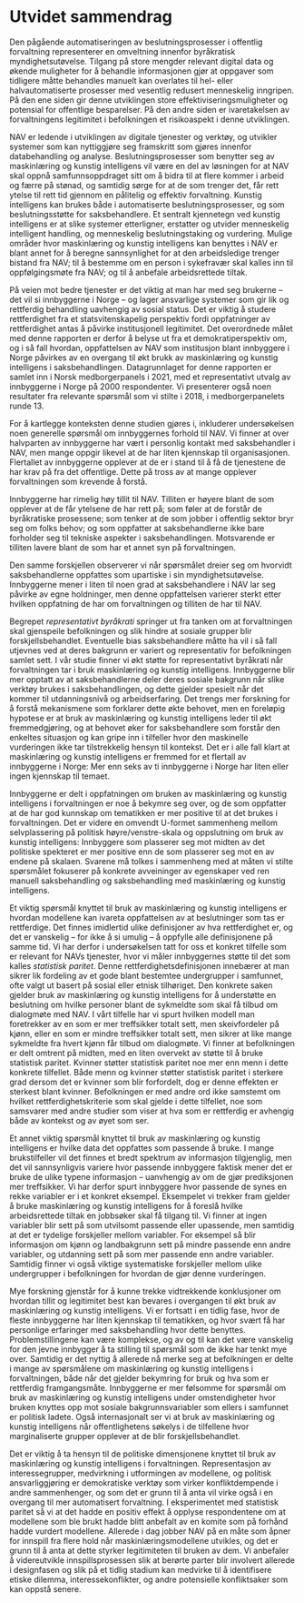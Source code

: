 # Utvidet sammendrag {#sammendrag}

Den pågående automatiseringen av beslutningsprosesser i offentlig forvaltning representerer en omveltning innenfor byråkratisk myndighetsutøvelse. 
Tilgang på store mengder relevant digital data og økende muligheter for å behandle informasjonen gjør at oppgaver som tidligere måtte behandles manuelt kan overlates til hel- eller halvautomatiserte prosesser med vesentlig redusert menneskelig inngripen. 
På den ene siden gir denne utviklingen store effektiviseringsmuligheter og potensial for offentlige besparelser. 
På den andre siden er ivaretakelsen av forvaltningens legitimitet i befolkningen et risikoaspekt i denne utviklingen.

NAV er ledende i utviklingen av digitale tjenester og verktøy, og utvikler systemer som kan nyttiggjøre seg framskritt som gjøres innenfor databehandling og analyse. 
Beslutningsprosesser som benytter seg av maskinlæring og kunstig intelligens vil være en del av løsningen for at NAV skal oppnå samfunnsoppdraget sitt om å bidra til at flere kommer i arbeid og færre på stønad, og samtidig sørge for at de som trenger det, får rett ytelse til rett tid gjennom en pålitelig og effektiv forvaltning. 
Kunstig intelligens kan brukes både i automatiserte beslutningsprosesser, og som beslutningsstøtte for saksbehandlere. 
Et sentralt kjennetegn ved kunstig intelligens er at slike systemer etterligner, erstatter og utvider menneskelig intelligent handling, og menneskelig beslutningstaking og vurdering.
Mulige områder hvor maskinlæring og kunstig intelligens kan benyttes i NAV er blant annet for å beregne sannsynlighet for at den arbeidsledige trenger bistand fra NAV; til å bestemme om en person i sykefravær skal kalles inn til oppfølgingsmøte fra NAV; og til å anbefale arbeidsrettede tiltak.

På veien mot bedre tjenester er det viktig at man har med seg brukerne – det vil si innbyggerne i Norge – og lager ansvarlige systemer som gir lik og rettferdig behandling uavhengig av sosial status.
Det er viktig å studere rettferdighet fra et statsvitenskapelig perspektiv fordi oppfatninger av rettferdighet antas å påvirke institusjonell legitimitet. 
Det overordnede målet med denne rapporten er derfor å belyse ut fra et demokratiperspektiv om, og i så fall hvordan, oppfattelsen av NAV som institusjon blant innbyggere i Norge påvirkes av en overgang til økt brukk av maskinlæring og kunstig intelligens i saksbehandlingen.
Datagrunnlaget for denne rapporten er samlet inn i Norsk medborgerpanels i 2021, med et representativt utvalg av innbyggerne i Norge på 2000 respondenter.
Vi presenterer også noen resultater fra relevante spørsmål som vi stilte i 2018, i medborgerpanelets runde 13.

For å kartlegge konteksten denne studien gjøres i, inkluderer undersøkelsen noen generelle spørsmål om innbyggernes forhold til NAV.
Vi finner at over halvparten av innbyggerne har vært i personlig kontakt med saksbehandler i NAV, men mange oppgir likevel at de har liten kjennskap til organisasjonen.
Flertallet av innbyggerne opplever at de er i stand til å få de tjenestene de har krav på fra det offentlige. 
Dette på tross av at mange opplever forvaltningen som krevende å forstå.

Innbyggerne har rimelig høy tillit til NAV.
Tilliten er høyere blant de som opplever at de får ytelsene de har rett på; som føler at de forstår de byråkratiske prosessene; som tenker at de som jobber i offentlig sektor bryr seg om folks behov; og som oppfatter at saksbehandlerne ikke bare forholder seg til tekniske aspekter i saksbehandlingen.
Motsvarende er tilliten lavere blant de som har et annet syn på forvaltningen.

Den samme forskjellen observerer vi når spørsmålet dreier seg om hvorvidt saksbehandlerne oppfattes som upartiske i sin myndighetsutøvelse.
Innbyggerne mener i liten til noen grad  at saksbehandlere i NAV lar seg påvirke av egne holdninger, men denne oppfattelsen varierer sterkt etter hvilken oppfatning de har om forvaltningen og tilliten de har til NAV. 

Begrepet *representativt byråkrati* springer ut fra tanken om at forvaltningen skal gjenspeile befolkningen og slik hindre at sosiale grupper blir forskjellsbehandlet.
Eventuelle bias saksbehandlere måtte ha vil i så fall utjevnes ved at deres bakgrunn er variert og representativ for befolkningen samlet sett.
I vår studie finner vi økt støtte for representativt byråkrati når forvaltningen tar i bruk maskinlæring og kunstig intelligens.
Innbyggerne blir mer opptatt av at saksbehandlerne deler deres sosiale bakgrunn når slike verktøy brukes i saksbehandlingen, og dette gjelder spesielt når det kommer til utdanningsnivå og arbeidserfaring.
Det trengs mer forskning for å forstå mekanismene som forklarer dette økte behovet, men en foreløpig hypotese er at bruk av maskinlæring og kunstig intelligens leder til økt fremmedgjøring, og at behovet øker for saksbehandlere som forstår den enkeltes situasjon og kan gripe inn i tilfeller hvor den maskinelle vurderingen ikke tar tilstrekkelig hensyn til kontekst.
Det er i alle fall klart at maskinlæring og kunstig intelligens er fremmed for et flertall av innbyggerne i Norge: 
Mer enn seks av ti innbyggerne i Norge har liten eller ingen kjennskap til temaet.

Innbyggerne er delt i oppfatningen om bruken av maskinlæring og kunstig intelligens i forvaltningen er noe å bekymre seg over, og de som oppfatter at de har god kunnskap om tematikken er mer positive til at det brukes i forvaltningen.
Det er videre en omvendt U-formet sammenheng mellom selvplassering på politisk høyre/venstre-skala og oppslutning om bruk av kunstig intelligens: 
Innbyggere som plasserer seg mot midten av det politiske spekteret er mer positive enn de som plasserer seg mot en av endene på skalaen.
Svarene må tolkes i sammenheng med at måten vi stilte spørsmålet fokuserer på konkrete avveininger av egenskaper ved ren manuell saksbehandling og saksbehandling med maskinlæring og kunstig intelligens.

Et viktig spørsmål knyttet til bruk av maskinlæring og kunstig intelligens er hvordan modellene kan ivareta oppfattelsen av at beslutninger som tas er rettferdige.
Det finnes imidlertid ulike definisjoner av hva rettferdighet er, og det er vanskelig -- for ikke å si umulig -- å oppfylle alle definisjonene på samme tid.
Vi har derfor i undersøkelsen tatt for oss et konkret tilfelle som er relevant for NAVs tjenester, hvor vi måler innbyggernes støtte til det som kalles *statistisk paritet*. 
Denne rettferdighetsdefinisjonen innebærer at man sikrer lik fordeling av et gode blant bestemtee undergrupper i samfunnet, ofte valgt ut basert på sosial eller etnisk tilhøriget.
Den konkrete saken gjelder bruk av maskinlæring og kunstig intelligens for å understøtte en beslutning om hvilke personer blant de sykmeldte som skal få tilbud om dialogmøte med NAV.
I vårt tilfelle har vi spurt hvilken modell man foretrekker av en som er mer treffsikker totalt sett, men skeivfordeler på kjønn, eller en som er mindre treffsikker totalt sett, men sikrer at like mange sykmeldte fra hvert kjønn får tilbud om dialogmøte.
Vi finner at befolkningen er delt omtrent på midten, med en liten overvekt av støtte til å bruke statistisk paritet.
Kvinner støtter statistisk paritet noe mer enn menn i dette konkrete tilfellet.
Både menn og kvinner støtter statistisk paritet i sterkere grad dersom det er kvinner som blir forfordelt, dog er denne effekten er sterkest blant kvinner.
Befolkningen er med andre ord ikke samstemt om hvilket rettferdighetskriterie som skal gjelde i dette tilfellet, noe som samsvarer med andre studier som viser at hva som er rettferdig er avhengig både av kontekst og av øyet som ser.

Et annet viktig spørsmål knyttet til bruk av maskinlæring og kunstig intelligens er hvilke data det oppfattes som passende å bruke. 
I mange brukstilfeller vil det finnes et bredt spektrum av informasjon tilgjenglig, men det vil sannsynligvis variere hvor passende innbyggere faktisk mener det er bruke de ulike typene informasjon -- uanvhengig av om de gjør prediksjonen mer treffsikker. 
Vi har derfor spurt innbyggere hvor passende de synes en rekke variabler er i et konkret eksempel.
Eksempelet vi trekker fram gjelder å bruke maskinlæring og kunstig intelligens for å foreslå hvilke arbeidsrettede tiltak en jobbsøker skal få tilgang til. 
Vi finner at ingen variabler blir sett på som utvilsomt passende eller upassende, men samtidig at det er tydelige forskjeller mellom variabler.
For eksempel så blir informasjon om kjønn og landbakgrunn sett på mindre passende enn andre variabler, og utdanning sett på som mer passende enn andre variabler.
Samtidig finner vi også viktige systematiske forskjeller mellom ulike undergrupper i befolkningen for hvordan de gjør denne vurderingen.

Mye forskning gjenstår for å kunne trekke vidtrekkende konklusjoner om hvordan tillit og legitimitet best kan bevares i overgangen til økt bruk av maskinlæring og kunstig intelligens.
Vi er fortsatt i en tidlig fase, hvor de fleste innbyggerne har liten kjennskap til tematikken, og hvor svært få har personlige erfaringer med saksbehandling hvor dette benyttes.
Problemstillingene kan være komplekse, og av og til kan det være vanskelig for den jevne innbygger å ta stilling til spørsmål som de ikke har tenkt mye over.
Samtidig er det nyttig å allerede nå merke seg at befolkningen er delte i mange av spørsmålene om maskinlæring og kunstig intelligens i forvaltningen, både når det gjelder bekymring for bruk og hva som er rettferdig framgangsmåte.
Innbyggerne er mer følsomme for spørsmål om bruk av maskinlæring og kunstig intelligens under omstendigheter hvor bruken knyttes opp mot sosiale bakgrunnsvariabler som ellers i samfunnet er politisk ladete.
Også internasjonalt ser vi at bruk av maskinlæring og kunstig intelligens når offentlighetens søkelys i de tilfellene hvor marginaliserte grupper opplever at de blir forskjellsbehandlet.

Det er viktig å ta hensyn til de politiske dimensjonene knyttet til bruk av maskinlæring og kunstig intelligens i forvaltningen.
Representasjon av interessegrupper, medvirkning i utformingen av modellene, og politisk ansvarliggjøring er demokratiske verktøy som virker konfliktdempende i andre sammenhenger, og som det er grunn til å anta vil virke også i en overgang til mer automatisert forvaltning.
I eksperimentet med statistisk paritet så vi at det hadde en positiv effekt å opplyse respondentene om at modellene som ble brukt hadde blitt anbefalt av en komite som på forhånd hadde vurdert modellene.
Allerede i dag jobber NAV på en måte som åpner for innspill fra flere hold når maskinlæringsmodellene utvikles, og det er grunn til å anta at dette styrker legitimiteten til bruken av dem.
Vi anbefaler å videreutvikle innspillsprosessen slik at berørte parter blir involvert allerede i designfasen og slik på et tidlig stadium kan medvirke til å identifisere etiske dilemma, interessekonflikter, og andre potensielle konfliktsaker som kan oppstå senere.



